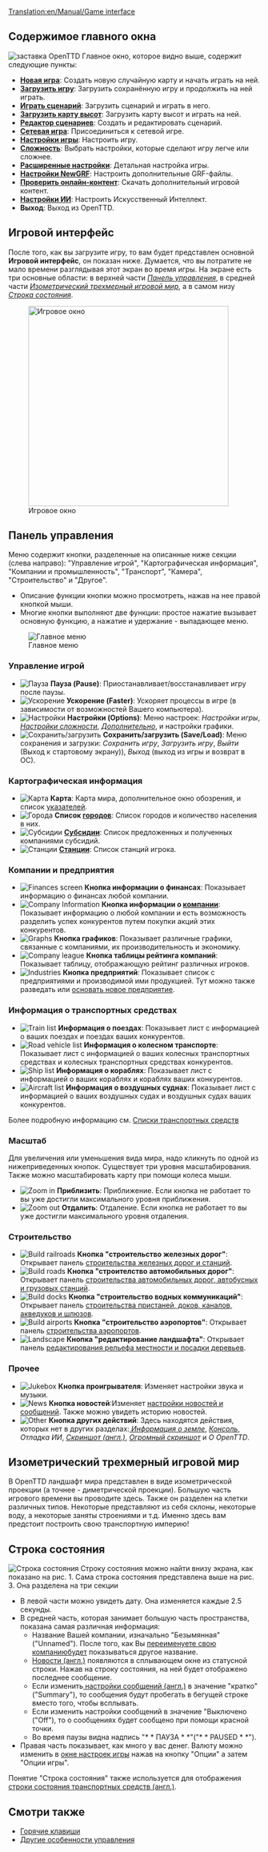 [[Translation:en/Manual/Game interface]]
{{ru/Необходимо сделать|поправить ссылки после перевода соответствующих страниц}}
{{ru/Manual/Оглавление}}
==Содержимое главного окна==
[[File:ru/Manual/Intro screen.png|frame|center|заставка OpenTTD]]
Главное окно, которое видно выше, содержит следующие пункты:
* '''[[ru/Manual/Новая игра|Новая игра]]''': Создать новую случайную карту и начать играть на ней.
* '''[[ru/Archive/Manual/Сохранение игры|Загрузить игру]]''': Загрузить сохранённую игру и продолжить на ней играть.
* '''[[ru/Archive/Manual/Сценарий|Играть сценарий]]''': Загрузить сценарий и играть в него.
* '''[[ru/Manual/Карта высот|Загрузить карту высот]]''': Загрузить карту высот и играть на ней.
* '''[[ru/Manual/Редактор сценариев|Редактор сценариев]]''': Создать и редактировать сценарий.
* '''[[ru/Manual/Сетевая игра|Сетевая игра]]''': Присоединиться к сетевой игре.
* '''[[ru/Manual/Окно настроек игры|Настройки игры]]''': Настроить игру.
* '''[[ru/Archive/Manual/Settings/Сложность|Сложность]]''': Выбрать настройки, которые сделают игру легче или сложнее.
* '''[[ru/Archive/Manual/Settings/Расширенные настройки|Расширенные настройки]]''': Детальная настройка игры.
* '''[[ru/Manual/Настройки NewGRF|Настройки NewGRF]]''': Настроить дополнительные GRF-файлы.
* '''[[ru/Manual/Онлайн-контент|Проверить онлайн-контент]]''': Скачать дополнительный игровой контент.
* '''[[ru/Manual/Настройки ИИ|Настройки ИИ]]''': Настроить Искусственный Интеллект.
* '''Выход''': Выход из OpenTTD.

==Игровой интерфейс==
После того, как вы загрузите игру, то вам будет представлен основной '''Игровой интерфейс''', он показан ниже. Думается, что вы потратите не мало времени разглядывая этот экран во время игры. На экране есть три основные области: в верхней части ''[[#panel-upravleniia|Панель управления]]'', в средней части ''[[#izometricheskii-trekhmernyi-igrovoi-mir|Изометрический трехмерный игровой мир]]'', а в самом низу ''[[#stroka-sostoianiia|Строка состояния]]''.

[[File:en/Manual/Interface.png|thumb|none|400px|Игровое окно]]

==Панель управления==
Меню содержит кнопки, разделенные на описанные ниже секции (слева направо): "Управление игрой", "Картографическая информация", "Компании и промышленность", "Транспорт", "Камера", "Строительство" и "Другое".
* Описание функции кнопки можно просмотреть, нажав на нее правой кнопкой мыши.  
* Многие кнопки выполняют две функции: простое нажатие вызывает основную функцию, а нажатие и удержание - выпадающее меню.
[[File:en/Manual/Menu bar.png|none|frame|Главное меню]]

===Управление игрой===
*[[File:en/Manual/Manual html m7fd3f2df.png|Пауза]] '''Пауза (Pause)''': Приостанавливает/восстанавливает игру после паузы.
*[[File:en/Manual/Manual html m56d46b8f.png|Ускорение]] '''Ускорение (Faster)''': Ускоряет процессы в игре (в зависимости от возможностей Вашего компьютера).
*[[File:en/Manual/Manual html md7ebe52.png|Настройки]] '''Настройки (Options)''': Меню настроек: ''Настройки игры'', ''[[ru/Archive/Manual/Settings/Сложность|Настройки сложности]]'', ''[[ru/Archive/Manual/Settings/Расширенные настройки|Дополнительно]]'', и настройки графики.
*[[File:en/Manual/Manual html m3ad9dba5.png|Сохранить/загрузить]] '''Сохранить/загрузить (Save/Load)''': Меню сохранения и загрузки: ''Сохранить игру'', ''Загрузить игру'', ''Выйти'' (Выход к стартовому экрану)), ''Выход'' (выход из игры и возврат в ОС).

===Картографическая информация===
*[[File:en/Manual/Manual html m6cb2b7aa.png|Карта]] '''Карта''': Карта мира, дополнительное окно обозрения, и список [[en/Archive/Manual/Signs|указателей]].
*[[File:en/Manual/Manual html m58c015ad.png|Города]] '''Список [[ru/Manual/Город|городов]]''': Список городов и количество населения в них.
*[[File:en/Manual/Manual html 54594ccb.png|Субсидии]] '''[[en/Manual/Subsidy|Субсидии]]''': Список предложенных и полученных компаниями субсидий.
*[[File:en/Manual/Manual html m791b53c3.png|Станции]] '''[[en/Manual/Station list|Станции]]''': Список станций игрока.

===Компании и предприятия===
*[[File:en/Manual/Manual html 63e6566d.png|Finances screen]] '''Кнопка информации о финансах''': Показывает информацию о финансах любой компании.
*[[File:en/Manual/Manual html 12e20f5b.png|Company Information]] '''Кнопка информации о [[ru/Manual/Транспортная компания|компании]]''': Показывает информацию о любой компании и есть возможность разделить успех конкурентов путем покупки акций этих конкурентов.
*[[File:en/Manual/Manual html 36354981.png|Graphs]] '''Кнопка графиков''': Показывает различные графики, связанные с компаниями, их производительность и экономику.
*[[File:en/Manual/Manual html 2a553acb.png|Company league]] '''Кнопка таблицы рейтинга компаний''': Показывает таблицу, отображающую рейтинг различных игроков.
*[[File:en/Manual/Manual html m4d6ba21e.png|Industries]] '''Кнопка предприятий''': Показывает список с предприятиями и производимой ими продукцией. Тут можно также разведать или [[ru/Manual/Промышленность#osnovanie-novykh-predpriiatii | основать новое предприятие]].

===Информация о транспортных средствах===
*[[File:en/Manual/Manual html m16a497ce.png|Train list]] '''Информация о поездах''': Показывает лист с информацией о ваших поездах и поездах ваших конкурентов.
*[[File:en/Manual/Manual html m3518e48c.png|Road vehicle list]] '''Информация о колесном транспорте''': Показывает лист с информацией о ваших колесных транспортных средствах и колесных транспортных средствах конкурентов.
*[[File:en/Manual/Manual html 53123a33.png|Ship list]] '''Информация о кораблях''': Показывает лист с информацией о ваших кораблях и кораблях ваших конкурентов.
*[[File:en/Manual/Manual html 442702e6.png|Aircraft list]] '''Информация о воздушных суднах''': Показывает лист с информацией о ваших воздушных судах и воздушных судах ваших конкурентов.

Более подробную информацию см. [[ru/Manual/Списки транспортных средств | Списки транспортных средств]]

===Масштаб===
Для увеличения или уменьшения вида мира, надо кликнуть по одной из нижеприведенных кнопок. Существует три уровня масштабирования. Также можно масштабировать карту при помощи колеса мыши.
*[[File:en/Manual/Manual html 628b2aa3.png|Zoom in]] '''Приблизить''': Приближение. Если кнопка не работает то вы уже достигли максимального уровня приближения.
*[[File:en/Manual/Manual html m55168bcb.png|Zoom out]] '''Отдалить''': Отдаление. Если кнопка не работает то вы уже достигли максимального уровня отдаления.

===Строительство===
*[[File:en/Manual/Manual html m772c5b23.png|Build railroads]] '''Кнопка "строительство железных дорог"''': Открывает панель [[ru/Manual/Железнодорожное строительство|строительства железных дорог и станций]].
*[[File:en/Manual/Manual html ma6d6c8c.png|Build roads]] '''Кнопка "строителство автомобильных дорог"''': Открывает панель [[ru/Manual/Автодороги|строительства автомобильных дорог, автобусных и грузовых станций]].
*[[File:en/Manual/Manual html m2cc0c4cd.png|Build docks]] '''Кнопка "строительство водных коммуникаций"''': Открывает панель [[ru/Manual/Водоканалы|строительства пристаней, доков, каналов, акведуков и шлюзов]].
*[[File:en/Manual/Manual html 1ae92703.png|Build airports]] '''Кнопка "строительство аэропортов"''': Открывает панель [[ru/Manual/Постройка аэропорта|строительства аэропортов]].
*[[File:en/Manual/Manual html m233f8633.png|Landscape]] '''Кнопка "редактирование ландшафта"''': Открывает панель [[ru/Manual/Ландшафтный дизайн|редактирования рельефа местности и поcадки деревьев]].

===Прочее===
*[[File:en/Manual/Manual html m6a2249c4.png|Jukebox]] '''Кнопка проигрывателя''': Изменяет настройки звука и музыки.
*[[File:en/Manual/Manual html 2a55c3aa.png|News]] '''Кнопка новостей''':Изменяет [[en/Archive/Manual/Settings/Message settings | настройки новостей и сообщений]]. Также можно увидеть историю новостей.
*[[File:en/Manual/Manual html 51cda05b.png|Other]] '''Кнопка других действий''': Здесь находятся действия, которых нет в других разделах:''[[ru/Manual/Информация о земле| Информация о земле]]'', ''[[ru/Manual/Консоль|Консоль]]'', ''Отладка ИИ'', ''[[en/Manual/Screenshot|Скриншот (англ.)]]'', ''[[en/Manual/Screenshot|Огромный скриншот]]'' и ''О OpenTTD''.

==Изометрический трехмерный игровой мир==
В OpenTTD ландшафт мира представлен в виде изометрической проекции (а точнее - диметрической проекции). Большую часть игрового времени вы проводите здесь. Также он разделен на клетки различных типов. Некоторые представляют из себя склоны, некоторые воду, а некоторые заняты строениями и т.д. Именно здесь вам предстоит построить свою транспортную империю!

==Строка состояния==
[[File:en/Manual/Status-bar.png|none|frame|Строка состояния]]
Строку состояния можно найти внизу экрана, как показано на рис. 1. Сама строка состояния представлена выше на рис. 3. Она разделена на три секции
*В левой части можно увидеть дату. Она изменяется каждые 2.5 секунды.
*В средней часть, которая занимает большую часть пространства, показана самая различная информация:
**Название Вашей компании, изначально "Безымянная" ("Unnamed"). После того, как Вы [[ru/Manual/Транспортная компания| переименуете свою компанию]]будет показываться другое название. 
**[[en/Archive/Manual/News messages | Новости (англ.)]] появляются в сплывающем окне из статусной строки. Нажав на строку состояния, на ней будет отображено последнее сообщение.
**Если изменить[[en/Archive/Manual/Settings/Message settings | настройки сообщений (англ.)]] в значение "кратко"("Summary"), то сообщения будут пробегать в бегущей строке вместо того, чтобы всплывать.
**Если изменить настройки сообщений в значение "Выключено ("Off"), то о сообщениях будет сообщено при помощи красной точки.
**Во время паузы видна надпись "* * ПАУЗА * *"("* * PAUSED * *").
*Правая часть показывает, как много у вас денег. Валюту можно изменить в [[ru/Manual/Окно настроек игры |окне настроек игры]] нажав на кнопку "Опции" а затем "Опции игры".

Понятие "Строка состояния" также используется для отображения [[en/Manual/Status bar|строки состояния транспортных средств (англ.)]].

==Смотри также==
* [[ru/Manual/Горячие клавиши|Горячие клавиши]]
* [[ru/Archive/Manual/Другие особенности управления | Другие особенности управления]]